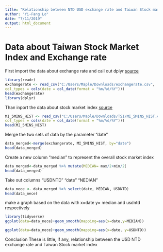 ---
title: "Relationship between NTD USD exchange rate and Taiwan Stock market performance"
author: "Yi-Fang Lo"
date: "7/11/2019"
output: html_document
---
# Data about Taiwan Stock Market Index and Exchange rate
First import the data about exchange rate and call out dplyr 
[source](https://www.taifex.com.tw/cht/3/dailyFXRate)

```{r warning=FALSE,message=FALSE} 

library(readr)
exchangerate <- read_csv("C:/Users/Maple/Downloads/exchangerate.csv", 
col_types = cols(date = col_date(format = "%m/%d/%Y")))
head(exchangerate)
library(dplyr)
```
Than inport the data about stock market index
[source](https://www.twse.com.tw/zh/page/trading/indices/MI_5MINS_HIST.html)
```{r warning=FALSE,message=FALSE}
MI_5MINS_HIST <- read_csv("C:/Users/Maple/Downloads/TSI/MI_5MINS_HIST.csv", 
col_types = cols(date = col_date(format = "%m/%d/%Y")))
head(MI_5MINS_HIST)
```

Merge the two sets of data by the parameter "date"
```{r warning=FALSE,message=FALSE}
data_merged<-merge(exchangerate, MI_5MINS_HIST, by="date")
head(data_merged)
```
Create a new column "median" to represent the overall stock market index
```{r warning=FALSE,message=FALSE}
data_merged<-data_merged %>% mutate(MEDIAN= max/2+min/2)
head(data_merged)
```
Take out columns "USDNTD" "date" "NEDIAN"
```{r warning=FALSE,message=FALSE}
data_nece <- data_merged %>% select(date, MEDIAN, USDNTD)
head(data_nece)
```
make a graph based on the data with x=date y= median and usdntd respectively
```{r warning=FALSE,message=FALSE}
library(tidyverse)
ggplot(data=data_nece)+geom_smooth(mapping=aes(x=date,y=MEDIAN))
```

```{r warning=FALSE,message=FALSE}

ggplot(data=data_nece)+geom_smooth(mapping=aes(x=date, y=USDNTD))
```

Conclusion 
These is little, if any, relationship between the USD NTD exchange rate and Taiwan Stock market index
